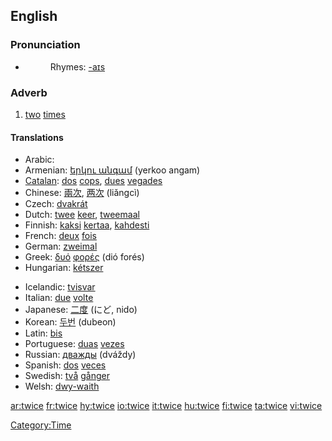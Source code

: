 ==English==

===Pronunciation===
*{{audio|en-us-twice.ogg|Audio (US)}}
*:Rhymes: [[Rhymes:English:-aɪs|-aɪs]]

===Adverb===
{{en-adv|-}}

# [[two]] [[time]]s

====Translations====
{{top}}
*Arabic: {{ARchar|[[مرتين]]}} {{Unicode|(maraté:n)}}
*Armenian: [[երկու անգամ]] (yerkoo angam)
*[[Catalan]]: [[dos]] [[cops]], [[dues]] [[vegades]]
*Chinese: [[兩次]], [[两次]] (liǎngcì)
*Czech: [[dvakrát]]
*Dutch: [[twee]] [[keer]], [[tweemaal]]
*Finnish: [[kaksi]] [[kertaa]], [[kahdesti]]
*French: [[deux]] [[fois]]
*German: [[zweimal]]
*Greek: [[δυό]] [[φορές]] (dió forés)
*Hungarian: [[kétszer]]
{{mid}}
*Icelandic: [[tvisvar]]
*Italian: [[due]] [[volte]]
*Japanese: [[二度]] (にど, nido)
*Korean: [[두번]] (dubeon)
*Latin: [[bis#Latin|bis]]
*Portuguese: [[duas]] [[vez#Portuguese|vezes]]
*Russian: [[дважды]] (dváždy)
*Spanish: [[dos]] [[vez#Spanish|veces]]
*Swedish: [[två]] [[gånger]]
*Welsh: [[dwy-waith]]
{{bottom}}

[[Category:Time]]

[[ar:twice]]
[[fr:twice]]
[[hy:twice]]
[[io:twice]]
[[it:twice]]
[[hu:twice]]
[[fi:twice]]
[[ta:twice]]
[[vi:twice]]
